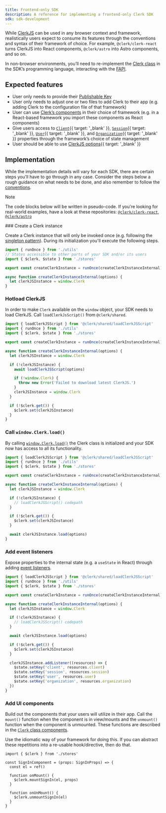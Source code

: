 ```yaml
---
title: Frontend-only SDK
description: A reference for implementing a frontend-only Clerk SDK
sdk: sdk-development
---
```


While [ClerkJS](/docs/reference/javascript/overview) can be used in any browser context and framework, realistically users expect to consume its features through the conventions and syntax of their framework of choice. For example, `@clerk/clerk-react` turns ClerkJS into React components, `@clerk/astro` into Astro components, and so on.

In non-browser environments, you’ll need to re-implement the [Clerk class](/docs/reference/javascript/clerk) in the SDK’s programming language, interacting with the [FAPI](/docs/guides/development/sdk-development/terminology).

## Expected features

- User only needs to provide their [Publishable Key](/docs/guides/development/sdk-development/terminology)
- User only needs to adjust one or two files to add Clerk to their app (e.g. adding Clerk to the configuration file of that framework)
- User can use [Clerk’s components](/docs/reference/components/overview) in their choice of framework (e.g. in a React-based framework you import these components as React components)
- Give users access to [`Client`](/docs/reference/javascript/client){{ target: '_blank' }}, [`Session`](/docs/reference/javascript/session){{ target: '_blank' }}, [`User`](/docs/reference/javascript/user){{ target: '_blank' }}, and [`Organization`](/docs/reference/javascript/organization){{ target: '_blank' }} properties through the framework’s choice of state management
- User should be able to use [ClerkJS options](/docs/reference/javascript/clerk#clerk-options){{ target: '_blank' }}

## Implementation

While the implementation details will vary for each SDK, there are certain steps you'll have to go through in any case. Consider the steps below a rough guidance on what needs to be done, and also remember to follow the [conventions](/docs/guides/development/sdk-development/conventions).

> [!NOTE]
> The code blocks below will be written in pseudo-code. If you're looking for real-world examples, have a look at these repositories: [`@clerk/clerk-react`](https://github.com/clerk/javascript/tree/main/packages/react), [`@clerk/astro`](https://github.com/clerk/javascript/tree/main/packages/astro)

<Steps>
  ### Create a Clerk instance

  Create a Clerk instance that will only be invoked once (e.g. following the [singleton pattern](https://www.patterns.dev/vanilla/singleton-pattern/)). During its initialization you'll execute the following steps.

  ```ts {{ mark: [5], filename: 'create-clerk-instance.ts' }}
  import { runOnce } from './utils'
  // States accessible to other parts of your SDK and/or its users
  import { $clerk, $state } from './stores'

  export const createClerkInstance = runOnce(createClerkInstanceInternal)

  async function createClerkInstanceInternal(options) {
    let clerkJSInstance = window.Clerk
  }
  ```

  ### Hotload ClerkJS

  In order to make `Clerk` available on the `window` object, your SDK needs to load ClerkJS. Call `loadClerkJsScript()` from `@clerk/shared`.

  ```ts {{ mark: [1, [10, 17]], filename: 'create-clerk-instance.ts' }}
  import { loadClerkJSScript } from '@clerk/shared/loadClerkJSScript'
  import { runOnce } from './utils'
  import { $clerk, $state } from './stores'

  export const createClerkInstance = runOnce(createClerkInstanceInternal)

  async function createClerkInstanceInternal(options) {
    let clerkJSInstance = window.Clerk

    if (!clerkJSInstance) {
      await loadClerkJSScript(options)

      if (!window.Clerk) {
        throw new Error('Failed to download latest ClerkJS.')
      }
      clerkJSInstance = window.Clerk
    }

    if (!$clerk.get()) {
      $clerk.set(clerkJSInstance)
    }
  }
  ```

  ### Call `window.Clerk.load()`

  By calling [`window.Clerk.load()`](/docs/reference/javascript/clerk#load) the Clerk class is initialized and your SDK now has access to all its functionality.

  ```ts {{ mark: [18], filename: 'create-clerk-instance.ts' }}
  import { loadClerkJSScript } from '@clerk/shared/loadClerkJSScript'
  import { runOnce } from './utils'
  import { $clerk, $state } from './stores'

  export const createClerkInstance = runOnce(createClerkInstanceInternal)

  async function createClerkInstanceInternal(options) {
    let clerkJSInstance = window.Clerk

    if (!clerkJSInstance) {
      // loadClerkJSScript() codepath
    }

    if (!$clerk.get()) {
      $clerk.set(clerkJSInstance)
    }

    await clerkJSInstance.load(options)
  }
  ```

  ### Add event listeners

  Expose properties to the internal state (e.g. a `useState` in React) through adding [event listeners](/docs/reference/javascript/clerk#add-listener).

  ```ts {{ mark: [[20, 27]], filename: 'create-clerk-instance.ts' }}
  import { loadClerkJSScript } from '@clerk/shared/loadClerkJSScript'
  import { runOnce } from './utils'
  import { $clerk, $state } from './stores'

  export const createClerkInstance = runOnce(createClerkInstanceInternal)

  async function createClerkInstanceInternal(options) {
    let clerkJSInstance = window.Clerk

    if (!clerkJSInstance) {
      // loadClerkJSScript() codepath
    }

    await clerkJSInstance.load(options)

    if (!$clerk.get()) {
      $clerk.set(clerkJSInstance)
    }

    clerkJSInstance.addListener((resources) => {
      $state.setKey('client', resources.client)
      $state.setKey('session', resources.session)
      $state.setKey('user', resources.user)
      $state.setKey('organization', resources.organization)
    })
  }
  ```

  ### Add UI components

  Build out the components that your users will utilize in their app. Call the `mount()` function when the component is in view/mounts and the `unmount()` function when the component is unmounted. These functions are described in the [`Clerk` class components](/docs/reference/javascript/clerk#components).

  Use the idiomatic way of your framework for doing this. If you can abstract these repetitions into a re-usable hook/directive, then do that.

  ```tsx {{ filename: 'SignIn.tsx' }}
  import { $clerk } from './stores'

  const SignInComponent = (props: SignInProps) => {
    const el = ref()

    function onMount() {
      $clerk.mountSignIn(el, props)
    }

    function onUnMount() {
      $clerk.unmountSignIn(el)
    }
  }
  ```
</Steps>
